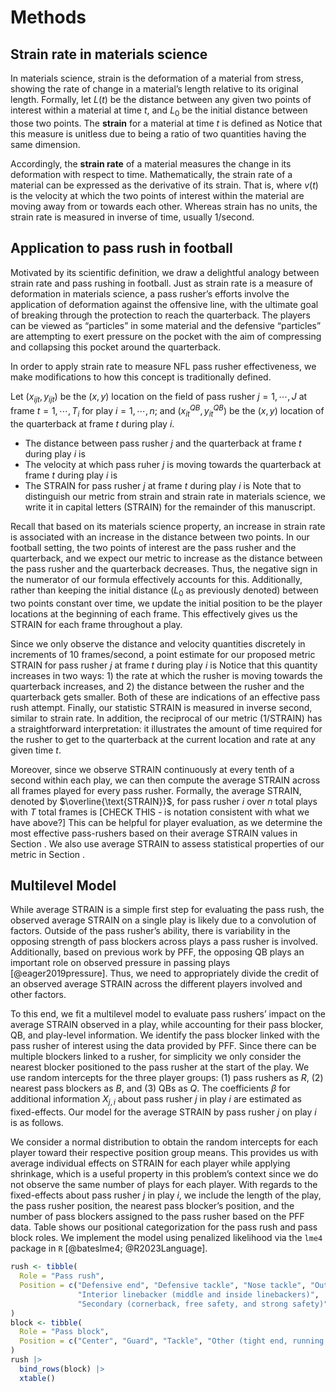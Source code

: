# Methods {#sec:methods}

## Strain rate in materials science

In materials science, strain is the deformation of a material from stress, showing the rate of change in a material's length relative to its original length.
Formally, let $L(t)$ be the distance between any given two points of interest within a material at time $t$, and $L_0$ be the initial distance between those two points.
The **strain** for a material at time $t$ is defined as 
\begin{equation}
s(t)= \frac{L(t)-L_{0}}{L_{0}}.
\end{equation}
Notice that this measure is unitless due to being a ratio of two quantities having the same dimension.

Accordingly, the **strain rate** of a material measures the change in its deformation with respect to time.
Mathematically, the strain rate of a material can be expressed as the derivative of its strain.
That is,
\begin{equation}
s'(t) = \frac{ds}{dt} = \frac{v(t)}{L_{0}},
\end{equation}
where $v(t)$ is the velocity at which the two points of interest within the material are moving away from or towards each other.
Whereas strain has no units, the strain rate is measured in inverse of time, usually 1/second.

## Application to pass rush in football

Motivated by its scientific definition, we draw a delightful analogy between strain rate and pass rushing in football.
Just as strain rate is a measure of deformation in materials science, a pass rusher's efforts involve the application of deformation against the offensive line, with the ultimate goal of breaking through the protection to reach the quarterback.
The players can be viewed as "particles" in some material and the defensive "particles" are attempting to exert pressure on the pocket with the aim of compressing and collapsing this pocket around the quarterback.

In order to apply strain rate to measure NFL pass rusher effectiveness, we make modifications to how this concept is traditionally defined.

Let $(x_{ijt}, y_{ijt})$ be the $(x, y)$ location on the field of pass rusher $j = 1, \cdots, J$ at frame $t = 1, \cdots, T_i$ for play $i = 1, \cdots, n$; and $(x^{QB}_{it}, y^{QB}_{it})$ be the $(x, y)$ location of the quarterback at frame $t$ during play $i$.

*   The distance between pass rusher $j$ and the quarterback at frame $t$ during play $i$ is 
\begin{equation}
f_{d_{ij}}(t) = \sqrt{(x_{ijt} - x^{QB}_{it})^2 + (y_{ijt} - y^{QB}_{it})^2}.
\end{equation}
*   The velocity at which pass ruher $j$ is moving towards the quarterback at frame $t$ during play $i$ is 
\begin{equation}
f'_{d_{ij}}(t) = \frac{df_{d_{ij}}(t)}{dt}.
\end{equation}
*   The STRAIN for pass rusher $j$ at frame $t$ during play $i$ is 
\begin{equation}
\text{STRAIN}_{ij}(t) = \frac{-f'_{d_{ij}}(t)}{f_{d_{ij}}(t)}.
\end{equation}
Note that to distinguish our metric from strain and strain rate in materials science, we write it in capital letters (STRAIN) for the remainder of this manuscript.

Recall that based on its materials science property, an increase in strain rate is associated with an increase in the distance between two points.
In our football setting, the two points of interest are the pass rusher and the quarterback, and we expect our metric to increase as the distance between the pass rusher and the quarterback decreases.
Thus, the negative sign in the numerator of our formula effectively accounts for this. 
Additionally, rather than keeping the initial distance ($L_0$ as previously denoted) between two points constant over time, we update the initial position to be the player locations at the beginning of each frame.
This effectively gives us the STRAIN for each frame throughout a play.

Since we only observe the distance and velocity quantities discretely in increments of 10 frames/second, a point estimate for our proposed metric STRAIN for pass rusher $j$ at frame $t$ during play $i$ is 
\begin{equation}
\widehat{\text{STRAIN}}_{ij}(t) = \cfrac{-\cfrac{f_{d_{ij}}(t) - f_{d_{ij}}(t - 1)}{0.1}}{f_{d_{ij}}(t)}.
\end{equation}
Notice that this quantity increases in two ways: 1) the rate at which the rusher is moving towards the quarterback increases, and 2) the distance between the rusher and the quarterback gets smaller.
Both of these are indications of an effective pass rush attempt.
Finally, our statistic STRAIN is measured in inverse second, similar to strain rate.
In addition, the reciprocal of our metric (1/STRAIN) has a straightforward interpretation:
it illustrates the amount of time required for the rusher to get to the quarterback at the current location and rate at any given time $t$.

Moreover, since we observe STRAIN continuously at every tenth of a second within each play, we can then compute the average STRAIN across all frames played for every pass rusher.
Formally, the average STRAIN, denoted by $\overline{\text{STRAIN}}$, for pass rusher $i$ over $n$ total plays with $T$ total frames is
[CHECK THIS - is notation consistent with what we have above?]
\begin{equation}
\overline{\text{STRAIN}}_{i} = \frac{1}{n} \sum_{t=1}^T {\text{STRAIN}}_{it}.
\end{equation}
This can be helpful for player evaluation, as we determine the most effective pass-rushers based on their average STRAIN values in Section \ref{sec:strainbar}.
We also use average STRAIN to assess statistical properties of our metric in Section \ref{sec:statprop}.

## Multilevel Model

<!-- While average STRAIN appears to be positively correlated with pass rusher ability -->

While average STRAIN is a simple first step for evaluating the pass rush, the observed average STRAIN on a single play is likely due to a convolution of factors.
Outside of the pass rusher's ability, there is variability in the opposing strength of pass blockers across plays a pass rusher is involved.
Additionally, based on previous work by PFF, the opposing QB plays an important role on observed pressure in passing plays [@eager2019pressure].
Thus, we need to appropriately divide the credit of an observed average STRAIN across the different players involved and other factors.

To this end, we fit a multilevel model to evaluate pass rushers' impact on the average STRAIN observed in a play, while accounting for their pass blocker, QB, and play-level information.
We identify the pass blocker linked with the pass rusher of interest using the data provided by PFF.
Since there can be multiple blockers linked to a rusher, for simplicity we only consider the nearest blocker positioned to the pass rusher at the start of the play.
We use random intercepts for the three player groups: (1) pass rushers as $R$, (2) nearest pass blockers as $B$, and (3) QBs as $Q$.
The coefficients $\beta$ for additional information $X_{j,i}$ about pass rusher $j$ in play $i$ are estimated as fixed-effects. 
Our model for the average STRAIN by pass rusher $j$ on play $i$ is as follows.
\begin{equation}
\begin{aligned}
\overline{\text{STRAIN}}_{ij} &\sim N(R_{r[ij]} + B_{b[ij]} + Q_{q[i]} + X_{ij} \cdot \beta, \sigma^2), \text{ for } i = 1, \dots, n \text{ plays} \\
R_{r} &\sim N(\mu_R, \sigma^2_R), \text{ for } r = 1, \cdots, \text{ \# of pass rushers}, \\
B_{b} &\sim N(\mu_B, \sigma^2_B), \text{ for } b = 1, \cdots, \text{ \# of pass blockers}, \\
Q_{q} &\sim N(\mu_Q, \sigma^2_Q), \text{ for } q = 1, \cdots, \text{ \# of QBs}.
\end{aligned}
\end{equation}

We consider a normal distribution to obtain the random intercepts for each player toward their respective position group means.
This provides us with average individual effects on STRAIN for each player while applying shrinkage, which is a useful property in this problem's context since we do not observe the same number of plays for each player.
With regards to the fixed-effects about pass rusher $j$ in play $i$, we include the length of the play, the pass rusher position, the nearest pass blocker's position, and the number of pass blockers assigned to the pass rusher based on the PFF data.
Table \ref{tab:pos} shows our positional categorization for the pass rush and pass block roles.
We implement the model using penalized likelihood via the `lme4` package in `R` [@bateslme4; @R2023Language].

\begin{table}
\caption{Position groupings for pass rushers and blockers. \label{tab:pos}}
\centering
\begin{tabular}{ll}
\hline
Role & Position \\ 
\hline
Pass rush & Defensive end \\ 
Pass rush & Defensive tackle \\ 
Pass rush & Nose tackle \\ 
Pass rush & Outside linebacker \\ 
Pass rush & Interior linebacker (middle linebacker, inside linebacker) \\ 
Pass rush & Secondary (cornerback, free safety, strong safety) \\
\hline
Pass block & Center \\ 
Pass block & Guard \\ 
Pass block & Tackle \\ 
Pass block & Other (tight end, running back, fullback, wide receiver) \\ 
\hline
\end{tabular}
\end{table}

```r
rush <- tibble(
  Role = "Pass rush",
  Position = c("Defensive end", "Defensive tackle", "Nose tackle", "Outside linebacker",
               "Interior linebacker (middle and inside linebackers)", 
               "Secondary (cornerback, free safety, and strong safety)")
)
block <- tibble(
  Role = "Pass block",
  Position = c("Center", "Guard", "Tackle", "Other (tight end, running back, fullback, wide receiver)")
)
rush |> 
  bind_rows(block) |> 
  xtable()
```

